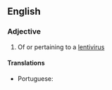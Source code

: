 ==English==

===Adjective===
{{en-adj}}

# {{lb|en|virology}} Of or pertaining to a [[lentivirus]]

====Translations====
{{trans-top|of or pertaining to a lentivirus}}
* Portuguese: {{t|pt|lentiviral}}
{{trans-mid}}
{{trans-bottom}}